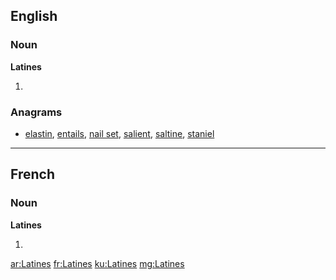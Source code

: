 {{also|latines}}
==English==

===Noun===
'''Latines'''

# {{plural of|Latine}}

===Anagrams===
* [[elastin#English|elastin]], [[entails#English|entails]], [[nail set#English|nail set]], [[salient#English|salient]], [[saltine#English|saltine]], [[staniel#English|staniel]]

----

==French==

===Noun===
'''Latines''' {{f}}

# {{plural of|Latine|lang=fr}}

[[ar:Latines]]
[[fr:Latines]]
[[ku:Latines]]
[[mg:Latines]]